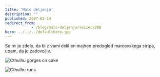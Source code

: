 ```yaml
---
title: 'Malo deljenja'
description: ""
published: 2007-03-14
redirect_from: 
            - /blog/malo-deljenja/swizec/260
hero: ../../../defaultHero.jpg
---
```


Se mi je zdelo, da bi z vami delil en majhen predogled marcevskega stripa, upam, da je zadovoljiv.

![Cthulhu gorges on cake](/includes/editor_upload/Image/sneeks/peak1.png "Cthulhu gorges on cake")

![Cthulhu runs](/includes/editor_upload/Image/sneeks/peak2.png "Cthulhu runs")
